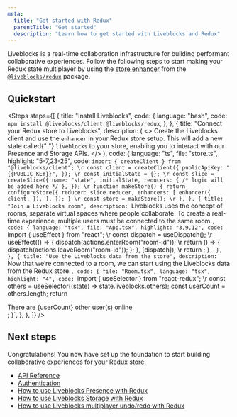 ```yaml
---
meta:
  title: "Get started with Redux"
  parentTitle: "Get started"
  description: "Learn how to get started with Liveblocks and Redux"
---
```


Liveblocks is a real-time collaboration infrastructure for building performant
collaborative experiences. Follow the following steps to start making your Redux
state multiplayer by using the
[store enhancer](https://redux.js.org/understanding/thinking-in-redux/glossary#store-enhancer)
from the [`@liveblocks/redux`](/docs/api-reference/liveblocks-redux) package.

## Quickstart

<Steps
  steps={[
    {
      title: "Install Liveblocks",
      code: {
        language: "bash",
        code: `npm install @liveblocks/client @liveblocks/redux`,
      },
    },
    {
      title: "Connect your Redux store to Liveblocks",
      description: (
        <>
          Create the Liveblocks client and use the <code>enhancer</code> in your
          Redux store setup. This will add a new state called{" "}
          <code>liveblocks</code> to your store, enabling you to interact with
          our Presence and Storage APIs.
        </>
      ),
      code: {
        language: "ts",
        file: "store.ts",
        highlight: "5-7,23-25",
        code: `import { createClient } from "@liveblocks/client";
\r
const client = createClient({
  publicApiKey: "{{PUBLIC_KEY}}",
});
\r
const initialState = {};
\r
const slice = createSlice({
  name: "state",
  initialState,
  reducers: {
    /* logic will be added here */
  },
});
\r
function makeStore() {
  return configureStore({
    reducer: slice.reducer,
    enhancers: [
      enhancer({
        client,
      }),
    ],
  });
}
\r
const store = makeStore();
\r
      },
    },
    {
      title: "Join a Liveblocks room",
      description: `Liveblocks uses the concept of rooms, separate virtual spaces where people collaborate. To create a real-time experience, multiple users must be connected to the same room.`,
      code: {
        language: "tsx",
        file: "App.tsx",
        highlight: "3,9,12",
        code: `import { useEffect } from "react";
\r
  const dispatch = useDispatch();
\r
  useEffect(() => {
    dispatch(actions.enterRoom("room-id"));
\r
    return () => {
      dispatch(actions.leaveRoom("room-id"));
    };
  }, [dispatch]);
\r
  return <Room />;
}`,
      },
    },
    {
      title: "Use the Liveblocks data from the store",
      description: `Now that we’re connected to a room, we can start using the Liveblocks data from the Redux store.`,
      code: {
        file: "Room.tsx",
        language: "tsx",
        highlight: "4",
        code: `import { useSelector } from "react-redux";
\r
  const others = useSelector((state) => state.liveblocks.others);
  const userCount = others.length;
  return <div>There are {userCount} other user(s) online</div>;
}`,
      },
    },
  ]}
/>

## Next steps

Congratulations! You now have set up the foundation to start building
collaborative experiences for your Redux store.

- [API Reference](/docs/api-reference/liveblocks-redux)
- [Authentication](/docs/authentication)
- [How to use Liveblocks Presence with Redux](/docs/guides/how-to-use-liveblocks-presence-with-redux)
- [How to use Liveblocks Storage with Redux](/docs/guides/how-to-use-liveblocks-stroage-with-redux)
- [How to use Liveblocks multiplayer undo/redo with Redux](/docs/guides/how-to-use-liveblocks-multiplayer-undo-redo-with-redux)
